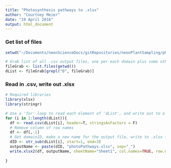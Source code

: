 ```yaml
---
title: "Photosynthesis pathways to .xlsx"
author: "Courtney Meier"
date: "19 April 2016"
output: html_document
---
```


### Get list of files
```r
setwd("~/Documents/neonScienceDocs/gitRepositories/neonPlantSampling/photosynthesis_pathways/pathways_byDomain")

# Grab list of all .csv output files, one per each domain plus some other ancillary files, and retain only those files beginning with 'D' for the domain level files.
fileGrab <- list.files(getwd())
dList <- fileGrab[grepl("D", fileGrab)]

```

### Read in .csv, write out .xlsx
``` r
# Required libraries
library(xlsx)
library(stringr)

# Use a 'for' loop to read each element of 'dList', and write out to a .xlsx file.
for (i in 1:length(dList)){
  df <- read.csv(dList[i], header=T, stringsAsFactors = F)
  # Remove column of row names
  df <- df[,-1]
  # Get domainID, make a new name for the output file, write to .xlsx format
  dID <- str_sub(dList[i], start=1, end=3)
  outputName <- paste(dID, "photoPathways.xlsx", sep="_")
  write.xlsx2(df, outputName, sheetName="Sheet1", col.names=TRUE, row.names=FALSE, showNA=TRUE)
  
}

```


